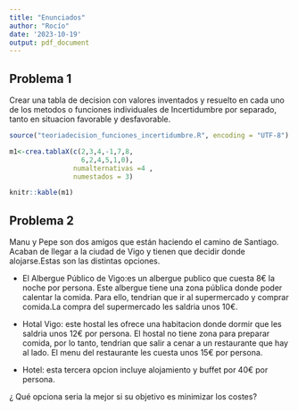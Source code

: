 ```yaml
---
title: "Enunciados"
author: "Rocío"
date: '2023-10-19'
output: pdf_document
---
```

## Problema 1

Crear una tabla de decision con valores inventados y resuelto en cada uno de los metodos o funciones individuales de Incertidumbre por separado, tanto en situacion favorable y desfavorable.
```r
source("teoriadecision_funciones_incertidumbre.R", encoding = "UTF-8")

m1<-crea.tablaX(c(2,3,4,-1,7,8,
                  6,2,4,5,1,0),
                numalternativas =4 ,
                numestados = 3)

knitr::kable(m1)

```

## Problema 2

Manu y Pepe son dos amigos que están haciendo el camino de Santiago. Acaban de llegar a la ciudad de Vigo y tienen que decidir donde alojarse.Estas son las distintas opciones.

-   El Albergue Público de Vigo:es un albergue publico que cuesta 8€ la noche por persona. Este albergue tiene una zona pública donde poder calentar la comida. Para ello, tendrian que ir al supermercado y comprar comida.La compra del supermercado les saldria unos 10€.

-   Hotal Vigo: este hostal les ofrece una habitacion donde dormir que les saldria unos 12€ por persona. El hostal no tiene zona para preparar comida, por lo tanto, tendrian que salir a cenar a un restaurante que hay al lado. El menu del restaurante les cuesta unos 15€ por persona.

-   Hotel: esta tercera opcion incluye alojamiento y buffet por 40€ por persona.

¿ Qué opciona seria la mejor si su objetivo es minimizar los costes?

